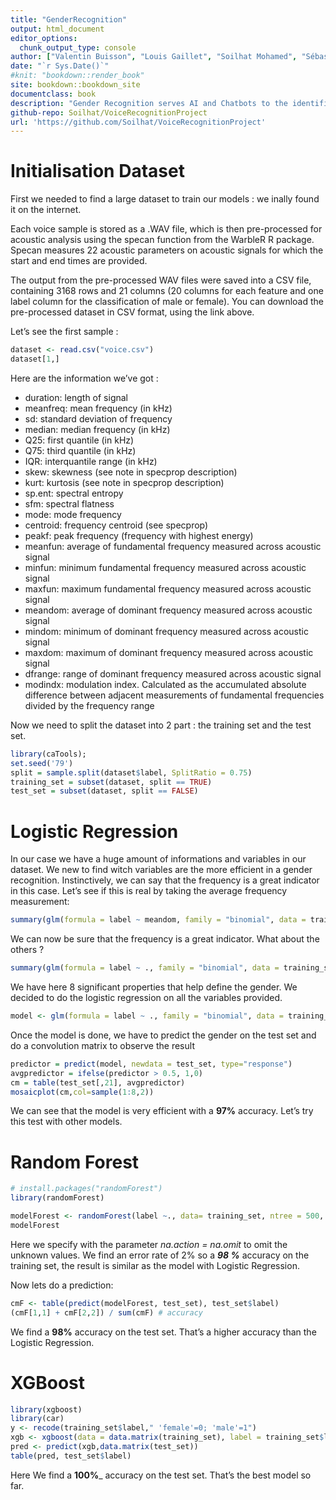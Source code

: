 ```yaml
---
title: "GenderRecognition"
output: html_document
editor_options: 
  chunk_output_type: console
author: ["Valentin Buisson", "Louis Gaillet", "Soilhat Mohamed", "Sébastien Roques"]
date: "`r Sys.Date()`"
#knit: "bookdown::render_book"
site: bookdown::bookdown_site
documentclass: book
description: "Gender Recognition serves AI and Chatbots to the identification of the gender of their interlocutor"
github-repo: Soilhat/VoiceRecognitionProject
url: 'https://github.com/Soilhat/VoiceRecognitionProject'
---
```


# Initialisation Dataset

First we needed to find a large dataset to train our models : we inally found it on the internet.

Each voice sample is stored as a .WAV file, which is then pre-processed for acoustic analysis using the specan function from the WarbleR R package. Specan measures 22 acoustic parameters on acoustic signals for which the start and end times are provided.

The output from the pre-processed WAV files were saved into a CSV file, containing 3168 rows and 21 columns (20 columns for each feature and one label column for the classification of male or female). You can download the pre-processed dataset in CSV format, using the link above.

Let's see the first sample :

```r
dataset <- read.csv("voice.csv")
dataset[1,]
```
Here are the information we've got :

* duration: length of signal
* meanfreq: mean frequency (in kHz)
* sd: standard deviation of frequency
* median: median frequency (in kHz)
* Q25: first quantile (in kHz)
* Q75: third quantile (in kHz)
* IQR: interquantile range (in kHz)
* skew: skewness (see note in specprop description)
* kurt: kurtosis (see note in specprop description)
* sp.ent: spectral entropy
* sfm: spectral flatness
* mode: mode frequency
* centroid: frequency centroid (see specprop)
* peakf: peak frequency (frequency with highest energy)
* meanfun: average of fundamental frequency measured across acoustic signal
* minfun: minimum fundamental frequency measured across acoustic signal
* maxfun: maximum fundamental frequency measured across acoustic signal
* meandom: average of dominant frequency measured across acoustic signal
* mindom: minimum of dominant frequency measured across acoustic signal
* maxdom: maximum of dominant frequency measured across acoustic signal
* dfrange: range of dominant frequency measured across acoustic signal
* modindx: modulation index. Calculated as the accumulated absolute difference between adjacent measurements of fundamental frequencies divided by the frequency range


Now we need to split the dataset into 2 part : the training set and the test set.
```r
library(caTools);
set.seed('79')
split = sample.split(dataset$label, SplitRatio = 0.75)
training_set = subset(dataset, split == TRUE)
test_set = subset(dataset, split == FALSE)
```

# Logistic Regression

In our case we have a huge amount of informations and variables in our dataset. We new to find witch variables are the more efficient in a gender recognition. Instinctively, we can say that the frequency is a great indicator in this case. Let's see if this is real by taking the average frequency measurement:

```r
summary(glm(formula = label ~ meandom, family = "binomial", data = training_set))
```

We can now be sure that the frequency is a great indicator. What about the others ?

```r
summary(glm(formula = label ~ ., family = "binomial", data = training_set))
```

We have here 8 significant properties that help define the gender.
We decided to do the logistic regression on all the variables provided.

```r
model <- glm(formula = label ~ ., family = "binomial", data = training_set)
```

Once the model is done, we have to predict the gender on the test set and do a convolution matrix to observe the result

```r
predictor = predict(model, newdata = test_set, type="response")
avgpredictor = ifelse(predictor > 0.5, 1,0)
cm = table(test_set[,21], avgpredictor)
mosaicplot(cm,col=sample(1:8,2))
```

We can see that the model is very efficient with a __97%__ accuracy. Let's try this test with other models.

# Random Forest

```r
# install.packages("randomForest")
library(randomForest)
```
```r
modelForest <- randomForest(label ~., data= training_set, ntree = 500, na.action = na.omit)
modelForest
```
Here we specify with the parameter *na.action = na.omit* to omit the unknown values. We find an error rate of 2% so a ___98 %___ accuracy on the training set, the result is similar as the model with Logistic Regression.

Now lets do a prediction:
```r
cmF <- table(predict(modelForest, test_set), test_set$label)
(cmF[1,1] + cmF[2,2]) / sum(cmF) # accuracy
```
We find a __98%__ accuracy on the test set. That's a higher accuracy than the Logistic Regression.

# XGBoost

```r
library(xgboost)
library(car)
y <- recode(training_set$label," 'female'=0; 'male'=1")
xgb <- xgboost(data = data.matrix(training_set), label = training_set$label, nrounds = 25);
pred <- predict(xgb,data.matrix(test_set))
table(pred, test_set$label)
```

Here We find a __100%___ accuracy on the test set. That's the best model so far.